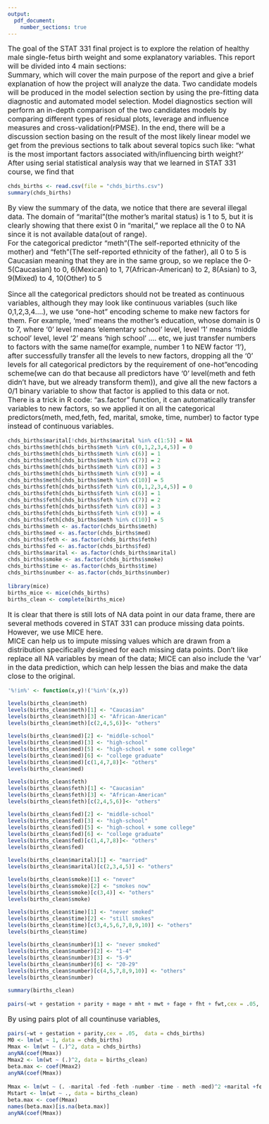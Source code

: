 ```yaml
---
output:
  pdf_document: 
    number_sections: true
---
```

<style type="text/css">

body{ /* Normal  */
      font-size: 16px;
  }
td {  /* Table  */
  font-size: 8px;
}
h1.title {
  font-size: 38px;
  color: DarkRed;
}
h1 { /* Header 1 */
  font-size: 28px;
  color: DarkBlue;
}
h2 { /* Header 2 */
    font-size: 22px;
  color: DarkBlue;
}
h3 { /* Header 3 */
  font-size: 18px;
  font-family: "Times New Roman", Times, serif;
  color: DarkBlue;
}
code.r{ /* Code block */
    font-size: 12px;
}
pre { /* Code block - determines code spacing between lines */
    font-size: 14px;
}
</style>

\begin{titlepage}

\center
\textsc{\LARGE University of Waterloo}\\[5cm]
{ \huge \bfseries Final Project Report}\\[4cm]
     \textsc{\Large STAT 331 Fall 2018}\\[3cm]
     
\emph{Group 91:}\\[0.5cm]
Gnegyao \textsc{Yuan}(20613017)\\[0.5cm]
 \textsc{}()\\


\end{titlepage}

\tableofcontents

\newpage


\section{Summary}
The goal of the STAT 331 final project is to explore the relation of healthy male single-fetus birth weight and some explanatory variables. This report will be divided into 4 main sections:  
Summary, which will cover the main purpose of the report and give a brief explanation of how the project will analyze the data. Two candidate models will be produced in the model selection section by using the pre-fitting data diagnostic and automated model selection. Model diagnostics section will perform an in-depth comparison of the two candidates models by comparing different types of residual plots, leverage and influence measures and cross-validation(rPMSE). In the end, there will be a discussion section basing on the result of the most likely linear model we get from the previous sections to talk about several topics such like: “what is the most important factors associated with/influencing birth weight?’  
After using serial statistical analysis way that we learned in STAT 331 course, we find that

\section{Model Selection}

\subsection{Brief data overview}

```r
chds_births <- read.csv(file = "chds_births.csv")
summary(chds_births)
```
By view the summary of the data, we notice that there are several illegal data. The domain of "marital"(the mother's marital status) is 1 to 5, but it is clearly showing that there exist 0 in "marital," we replace all the 0 to NA since it is not available data(out of range).  
For the categorical predictor "meth"(The self-reported ethnicity of the mother) and "feth"(The self-reported ethnicity of the father), all 0 to 5 is Caucasian meaning that they are in the same group, so we replace the 0-5(Caucasian) to 0, 6(Mexican) to 1, 7(African-American) to 2, 8(Asian) to 3, 9(Mixed) to 4, 10(Other) to 5  
  
\subsection{Transform categorical predictors}  
Since all the categorical predictors should not be treated as continuous variables, although they may look like continuous variables (such like 0,1,2,3,4....), we use "one-hot" encoding scheme to make new factors for them. For example, 'med' means the mother's education, whose domain is 0 to 7, where '0' level means 'elementary school' level, level '1' means 'middle school' level, level '2' means 'high school' .... etc, we just transfer numbers to factors with the same name(for example, number 1 to NEW factor '1'),  after successfully transfer all the levels to new factors, dropping all the '0' levels for all categorical predictors by the requirement of one-hot"encoding scheme(we can do that because all predictors have '0' level(meth and feth didn't have, but we already transform them)), and give all the new factors a 0/1 binary variable to show that factor is applied to this data or not.  
There is a trick in R code: "as.factor" function, it can automatically transfer variables to new factors,  so we applied it on all the categorical predictors(meth, med,feth, fed, marital, smoke, time, number) to factor type instead of continuous variables.

```r
chds_births$marital[!chds_births$marital %in% c(1:5)] = NA
chds_births$meth[chds_births$meth %in% c(0,1,2,3,4,5)] = 0
chds_births$meth[chds_births$meth %in% c(6)] = 1
chds_births$meth[chds_births$meth %in% c(7)] = 2
chds_births$meth[chds_births$meth %in% c(8)] = 3
chds_births$meth[chds_births$meth %in% c(9)] = 4
chds_births$meth[chds_births$meth %in% c(10)] = 5
chds_births$feth[chds_births$feth %in% c(0,1,2,3,4,5)] = 0
chds_births$feth[chds_births$feth %in% c(6)] = 1
chds_births$feth[chds_births$feth %in% c(7)] = 2
chds_births$feth[chds_births$feth %in% c(8)] = 3
chds_births$feth[chds_births$feth %in% c(9)] = 4
chds_births$feth[chds_births$meth %in% c(10)] = 5
chds_births$meth <- as.factor(chds_births$meth)
chds_births$med <- as.factor(chds_births$med)
chds_births$feth <- as.factor(chds_births$feth)
chds_births$fed <- as.factor(chds_births$fed)
chds_births$marital <- as.factor(chds_births$marital)
chds_births$smoke <- as.factor(chds_births$smoke)
chds_births$time <- as.factor(chds_births$time)
chds_births$number <- as.factor(chds_births$number)
```




\subsection{Drop off NAs and prediction missing data} 
```r
library(mice)
births_mice <- mice(chds_births)
births_clean <- complete(births_mice)
```
  
It is clear that there is still lots of NA data point in our data frame, there are several methods covered in STAT 331 can produce missing data points. However, we use MICE here.  
MICE can help us to impute missing values which are drawn from a distribution specifically designed for each missing data points. Don't like replace all NA variables by mean of the data; MICE can also include the 'var' in the data prediction, which can help lessen the bias and make the data close to the original.  

\subsection{Revisiting the category variables} 

```r
'%!in%' <- function(x,y)!('%in%'(x,y))

levels(births_clean$meth)
levels(births_clean$meth)[1] <- "Caucasian"
levels(births_clean$meth)[3] <- "African-American"
levels(births_clean$meth)[c(2,4,5,6)]<- "others"

levels(births_clean$med)[2] <- "middle-school"
levels(births_clean$med)[3] <- "high-school"
levels(births_clean$med)[5] <- "high-school + some college"
levels(births_clean$med)[6] <- "college graduate"
levels(births_clean$med)[c(1,4,7,8)]<- "others"
levels(births_clean$med)

levels(births_clean$feth)
levels(births_clean$feth)[1] <- "Caucasian"
levels(births_clean$feth)[3] <- "African-American"
levels(births_clean$feth)[c(2,4,5,6)]<- "others"

levels(births_clean$fed)[2] <- "middle-school"
levels(births_clean$fed)[3] <- "high-school"
levels(births_clean$fed)[5] <- "high-school + some college"
levels(births_clean$fed)[6] <- "college graduate"
levels(births_clean$fed)[c(1,4,7,8)]<- "others"
levels(births_clean$fed)

levels(births_clean$marital)[1] <- "married"
levels(births_clean$marital)[c(2,3,4,5)] <- "others"

levels(births_clean$smoke)[1] <- "never"
levels(births_clean$smoke)[2] <- "smokes now"
levels(births_clean$smoke)[c(3,4)] <- "others"
levels(births_clean$smoke)

levels(births_clean$time)[1] <- "never smoked"
levels(births_clean$time)[2] <- "still smokes"
levels(births_clean$time)[c(3,4,5,6,7,8,9,10)] <- "others"
levels(births_clean$time)

levels(births_clean$number)[1] <- "never smoked"
levels(births_clean$number)[2] <- "1-4"
levels(births_clean$number)[3] <- "5-9"
levels(births_clean$number)[6] <- "20-29"
levels(births_clean$number)[c(4,5,7,8,9,10)] <- "others"
levels(births_clean$number)

summary(births_clean)
```


\subsection{Visually inspect data}
```r
pairs(~wt + gestation + parity + mage + mht + mwt + fage + fht + fwt,cex = .05,  data = chds_births)
```
By using pairs plot of all countinuse variables,  
```r
pairs(~wt + gestation + parity,cex = .05,  data = chds_births)
M0 <- lm(wt ~ 1, data = chds_births)
Mmax <- lm(wt ~ (.)^2, data = chds_births)
anyNA(coef(Mmax))
Mmax2 <- lm(wt ~ (.)^2, data = births_clean)
beta.max <- coef(Mmax2)
anyNA(coef(Mmax))
```

```r

Mmax <- lm(wt ~ (. -marital -fed -feth -number -time - meth -med)^2 +marital +fed +feth +number +time +meth +med, data = births_clean)
Mstart <- lm(wt ~ ., data = births_clean)
beta.max <- coef(Mmax)
names(beta.max)[is.na(beta.max)]
anyNA(coef(Mmax))
```
